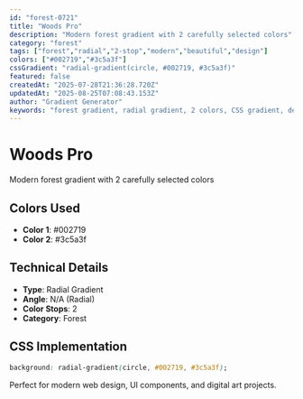 ```yaml
---
id: "forest-0721"
title: "Woods Pro"
description: "Modern forest gradient with 2 carefully selected colors"
category: "forest"
tags: ["forest","radial","2-stop","modern","beautiful","design"]
colors: ["#002719","#3c5a3f"]
cssGradient: "radial-gradient(circle, #002719, #3c5a3f)"
featured: false
createdAt: "2025-07-28T21:36:28.720Z"
updatedAt: "2025-08-25T07:08:43.153Z"
author: "Gradient Generator"
keywords: "forest gradient, radial gradient, 2 colors, CSS gradient, design, #002719, #3c5a3f"
---
```


# Woods Pro

Modern forest gradient with 2 carefully selected colors

## Colors Used
- **Color 1**: #002719
- **Color 2**: #3c5a3f

## Technical Details
- **Type**: Radial Gradient
- **Angle**: N/A (Radial)
- **Color Stops**: 2
- **Category**: Forest

## CSS Implementation
```css
background: radial-gradient(circle, #002719, #3c5a3f);
```

Perfect for modern web design, UI components, and digital art projects.
